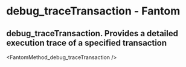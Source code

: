 # debug_traceTransaction - Fantom

## debug_traceTransaction. Provides a detailed execution trace of a specified transaction


<FantomMethod_debug_traceTransaction />
